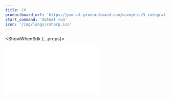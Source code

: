 ```yaml
---
title: C#
productboard_url: 'https://portal.productboard.com/useoptic/3-integrations-board/c/18-c'
start_command: 'dotnet run'
icon: '/img/langs/csharp.ico'
---
```



<FrameworksPreflight />

<ShowWhenSdk {...props}>

<iframe
  style={{width: '100%', height: 800}}
  src={frontMatter.productboard_url}
  frameBorder="0"
/>

</ShowWhenSdk>

<ShowWhenProxy {...props}>

<FrameworksProxyMode start_command="./foo" />

### Connect to Optic

Edit the `optic.yml` file created when you ran `api init`. For a proxy, you'll need to define the command to start your API and the port on which Optic should listen. Optic will tell your application to start on a specific port with the `PORT` environment variable. We recommend starting Optic on the port your project listens on today, so all of your consumers, such as tests and local clients, work without any changes.

#### Configuring optic.yml

<CodeBlock className="language-yml" children={`
tasks:
  start:
    command: ${props.start_command}
    inboundUrl: http://localhost:4000
`.trim()}>
</CodeBlock>

#### Configuring your project

```csharp title=Before
public static IHostBuilder CreateHostBuilder(string[] args) {
    return Host.CreateDefaultBuilder(args).ConfigureWebHostDefaults(webBuilder =>
    {
        webBuilder.UseStartup<Startup>();
        webBuilder.UseUrls("http://localhost:3005/");
    });
}
```

```csharp title=After
public static IHostBuilder CreateHostBuilder(string[] args) {
    var portString = (System.Environment.GetEnvironmentVariable("PORT"));
    if (String.IsNullOrEmpty(portString)) {
        portString = "3005";
    }

    return Host.CreateDefaultBuilder(args).ConfigureWebHostDefaults(webBuilder =>
    {
        webBuilder.UseStartup<Startup>();
        webBuilder.UseUrls("http://localhost:" + portString + "/");
    });
}
```
<br />
<br />

<FrameworksProxyValidate />

<FrameworksMidleware framework={frontMatter.title} />

</ShowWhenProxy>

## Next step: Document your first endpoint

Now Optic is integrated with your API, and you've confirmed traffic is flowing properly. Congratulations! Since you captured some traffic while testing the integration, now is a great time to [document your first endpoint](/document/baseline). 

**Having trouble?** [Open an issue on GitHub](https://github.com/opticdev/optic/issues/new)
